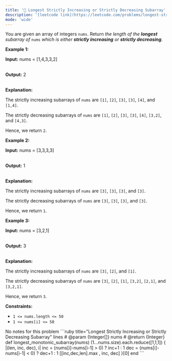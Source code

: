 ```yaml
---
title: '🧩 Longest Strictly Increasing or Strictly Decreasing Subarray'
description: '[leetcode link](https://leetcode.com/problems/longest-strictly-increasing-or-strictly-decreasing-subarray/description/)'
mode: 'wide'
---
```

<Tabs>
  <Tab title="Question" icon="circle-question" iconType="regular">
    <Card>
      <p>You are given an array of integers <code>nums</code>. Return <em>the length of the <strong>longest</strong> <span data-keyword="subarray-nonempty">subarray</span> of </em><code>nums</code><em> which is either <strong><span data-keyword="strictly-increasing-array">strictly increasing</span></strong> or <strong><span data-keyword="strictly-decreasing-array">strictly decreasing</span></strong></em>.</p>   <p><strong class="example">Example 1:</strong></p>  <div class="example-block"> <p><strong>Input:</strong> <span class="example-io">nums = [1,4,3,3,2]</span></p>  <p><br/> <strong>Output:</strong> <span class="example-io">2</span></p>  <p><br/> <strong>Explanation:</strong></p>  <p>The strictly increasing subarrays of <code>nums</code> are <code>[1]</code>, <code>[2]</code>, <code>[3]</code>, <code>[3]</code>, <code>[4]</code>, and <code>[1,4]</code>.</p>  <p>The strictly decreasing subarrays of <code>nums</code> are <code>[1]</code>, <code>[2]</code>, <code>[3]</code>, <code>[3]</code>, <code>[4]</code>, <code>[3,2]</code>, and <code>[4,3]</code>.</p>  <p>Hence, we return <code>2</code>.</p> </div>  <p><strong class="example">Example 2:</strong></p>  <div class="example-block"> <p><strong>Input:</strong> <span class="example-io">nums = [3,3,3,3]</span></p>  <p><br/> <strong>Output:</strong> <span class="example-io">1</span></p>  <p><br/> <strong>Explanation:</strong></p>  <p>The strictly increasing subarrays of <code>nums</code> are <code>[3]</code>, <code>[3]</code>, <code>[3]</code>, and <code>[3]</code>.</p>  <p>The strictly decreasing subarrays of <code>nums</code> are <code>[3]</code>, <code>[3]</code>, <code>[3]</code>, and <code>[3]</code>.</p>  <p>Hence, we return <code>1</code>.</p> </div>  <p><strong class="example">Example 3:</strong></p>  <div class="example-block"> <p><strong>Input:</strong> <span class="example-io">nums = [3,2,1]</span></p>  <p><br/> <strong>Output:</strong> <span class="example-io">3</span></p>  <p><br/> <strong>Explanation:</strong></p>  <p>The strictly increasing subarrays of <code>nums</code> are <code>[3]</code>, <code>[2]</code>, and <code>[1]</code>.</p>  <p>The strictly decreasing subarrays of <code>nums</code> are <code>[3]</code>, <code>[2]</code>, <code>[1]</code>, <code>[3,2]</code>, <code>[2,1]</code>, and <code>[3,2,1]</code>.</p>  <p>Hence, we return <code>3</code>.</p> </div>   <p><strong>Constraints:</strong></p>  <ul>  <li><code>1 &lt;= nums.length &lt;= 50</code></li>  <li><code>1 &lt;= nums[i] &lt;= 50</code></li> </ul> 
    </Card>
  </Tab>
  <Tab title="Solution" icon="lightbulb" iconType="regular" >
    <Card>
      No notes for this problem
    </Card>
  <Expandable title="code">
    <CodeGroup dropdown>
```ruby title="Longest Strictly Increasing or Strictly Decreasing Subarray" lines
# @param {Integer[]} nums
# @return {Integer}
def longest_monotonic_subarray(nums)
  (1...nums.size).each.reduce([1,1,1]) { |(len, inc, dec), i| 
    inc = (nums[i]-nums[i-1] > 0) ? inc+1 : 1
    dec = (nums[i]-nums[i-1] < 0) ? dec+1 : 1
    [[inc,dec,len].max , inc, dec]
  }[0]
end
```
    </CodeGroup>
  </Expandable>
  </Tab>
</Tabs>